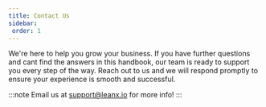 ```yaml
---
title: Contact Us
sidebar: 
 order: 1
---
```

We&apos;re here to help you grow your business. If you have further questions and cant find the answers in this handbook, our team is ready to support you every step of the way. Reach out to us and we will respond promptly to ensure your experience is smooth and successful.

:::note
Email us at [support@leanx.io](mailto:support@leanx.io) for more info!
:::